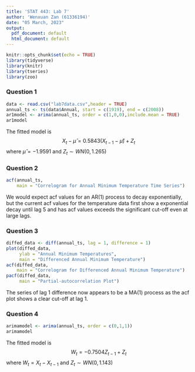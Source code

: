 ```yaml
---
title: 'STAT 443: Lab 7'
author: 'Wenxuan Zan (61336194)'
date: "05 March, 2023"
output:
  pdf_document: default
  html_document: default
---
```


```r
knitr::opts_chunk$set(echo = TRUE)
library(tidyverse)
library(knitr)
library(tseries)
library(zoo)
```

### Question 1
```r
data <- read.csv("lab7data.csv",header = TRUE)
annual_ts <- ts(data$Annual, start = c(1919), end = c(2008))
ar1model <- arima(annual_ts, order = c(1,0,0),include.mean = TRUE)
ar1model
```

The fitted model is 
$$X_t - \hat\mu = 0.5843(X_{t-1}-\hat\mu)+Z_t$$
where $\hat\mu = -1.9591$ and $Z_t \sim WN(0,1.265)$

### Question 2
```r
acf(annual_ts,
    main = "Correlogram for Annual Minimum Temperature Time Series")
```

We would expect acf values for an AR(1) process to decay exponentially, but the current acf values for the temperature data first show a exponential decay until lag 5 and has acf values exceeds the significant cut-off even at large lags. 

### Question 3
```r
diffed_data <- diff(annual_ts, lag = 1, difference = 1)
plot(diffed_data,
     ylab = "Annual Minimum Temperatures",
     main = "Differenced Annual Minimum Temperature")
acf(diffed_data,
    main = "Correlogram for Differenced Annual Minimum Temperature")
pacf(diffed_data,
     main = "Partial-autocorrelation Plot")
```

The series of lag 1 difference now appears to be a MA(1) process as the acf plot shows a clear cut-off at lag 1. 

### Question 4
```r
arimamodel <- arima(annual_ts, order = c(0,1,1))
arimamodel
```

The fitted model is $$W_t = -0.7504Z_{t-1} + Z_t$$
where $W_t = X_t - X_{t-1}$ and $Z_t \sim WN(0,1.143)$

















